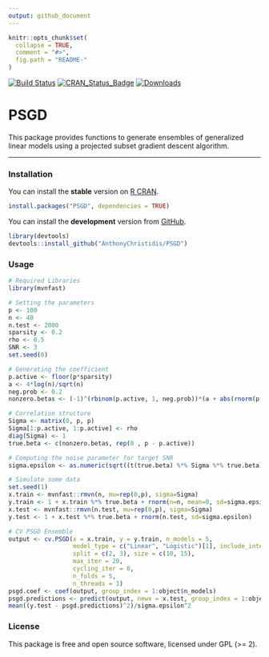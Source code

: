 ```yaml
---
output: github_document
---
```


```r
knitr::opts_chunk$set(
  collapse = TRUE,
  comment = "#>",
  fig.path = "README-"
)
```

[![Build Status](https://app.travis-ci.com/AnthonyChristidis/PSGD.svg?branch=master)](https://app.travis-ci.com/AnthonyChristidis/PSGD) [![CRAN\_Status\_Badge](http://www.r-pkg.org/badges/version/PSGD)](https://cran.r-project.org/package=PSGD) [![Downloads](http://cranlogs.r-pkg.org/badges/PSGD)](https://cran.r-project.org/package=PSGD)

PSGD
==========

This package provides functions to generate ensembles of generalized linear models using a projected subset gradient descent algorithm.

------------------------------------------------------------------------

### Installation

You can install the **stable** version on [R CRAN](https://cran.r-project.org/package=PSGD).

```r
install.packages("PSGD", dependencies = TRUE)
```

You can install the **development** version from [GitHub](https://github.com/AnthonyChristidis/PSGD).

``` r
library(devtools)
devtools::install_github("AnthonyChristidis/PSGD")
```

### Usage

``` r
# Required Libraries
library(mvnfast)

# Setting the parameters
p <- 100
n <- 40
n.test <- 2000
sparsity <- 0.2
rho <- 0.5
SNR <- 3
set.seed(0)

# Generating the coefficient
p.active <- floor(p*sparsity)
a <- 4*log(n)/sqrt(n)
neg.prob <- 0.2
nonzero.betas <- (-1)^(rbinom(p.active, 1, neg.prob))*(a + abs(rnorm(p.active)))

# Correlation structure
Sigma <- matrix(0, p, p)
Sigma[1:p.active, 1:p.active] <- rho
diag(Sigma) <- 1
true.beta <- c(nonzero.betas, rep(0 , p - p.active))

# Computing the noise parameter for target SNR
sigma.epsilon <- as.numeric(sqrt((t(true.beta) %*% Sigma %*% true.beta)/SNR))

# Simulate some data
set.seed(1)
x.train <- mvnfast::rmvn(n, mu=rep(0,p), sigma=Sigma)
y.train <- 1 + x.train %*% true.beta + rnorm(n=n, mean=0, sd=sigma.epsilon)
x.test <- mvnfast::rmvn(n.test, mu=rep(0,p), sigma=Sigma)
y.test <- 1 + x.test %*% true.beta + rnorm(n.test, sd=sigma.epsilon)

# CV PSGD Ensemble
output <- cv.PSGD(x = x.train, y = y.train, n_models = 5,
                  model_type = c("Linear", "Logistic")[1], include_intercept = TRUE, 
                  split = c(2, 3), size = c(10, 15), 
                  max_iter = 20,
                  cycling_iter = 0,
                  n_folds = 5,
                  n_threads = 1)
psgd.coef <- coef(output, group_index = 1:object$n_models)
psgd.predictions <- predict(output, newx = x.test, group_index = 1:object$n_models)
mean((y.test - psgd.predictions)^2)/sigma.epsilon^2
```

### License

This package is free and open source software, licensed under GPL (&gt;= 2).
